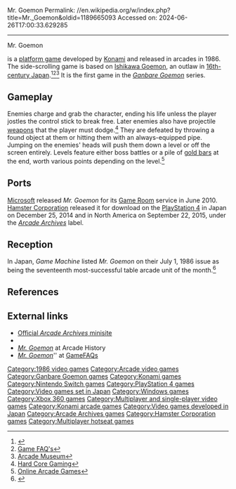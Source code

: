 Mr. Goemon
Permalink: //en.wikipedia.org/w/index.php?title=Mr._Goemon&oldid=1189665093
Accessed on: 2024-06-26T17:00:33.629285



------
Mr. Goemon
{{Short description|1985 arcade game}}
{{Infobox video game
|title = Mr. Goemon
|image = Mr. Goemon sales flyer.jpg
|developer = [[Konami]]
|publisher = Konami
|series = ''[[Ganbare Goemon]]''
|platforms = [[Arcade video game|Arcade]]
|released = {{vgrelease|JP|May 1986}}
|genre = [[Platform game|Platform]]
|modes = Up to 2 players, alternating turns
}}

{{nihongo|'''''Mr. Goemon'''''|Ｍｒ．五右衛門|Misutā Goemon}} is a [[platform game]] developed by [[Konami]] and released in arcades in 1986. The side-scrolling game is based on [[Ishikawa Goemon]], an outlaw in [[Sengoku period|16th-century Japan]].<ref name="arcade-history">{{cite web|url=http://www.arcade-history.com/?n=mr.-goemon&page=detail&id=1691|title=Mr. Goemon video game|work=ArcadeHistory.com|accessdate=2010-07-14}}</ref><ref>[http://www.gamefaqs.com/arcade/580573-mr-goemon Game FAQ's]</ref><ref>[http://www.arcade-museum.com/game_detail.php?game_id=8776 Arcade Museum]</ref> It is the first game in the ''[[Ganbare Goemon]]'' series.

==Gameplay==
Enemies charge and grab the character, ending his life unless the player jostles the control stick to break free. Later enemies also have projectile [[weapon]]s that the player must dodge.<ref>[http://www.hardcoregaming101.net/goemon/goemon.htm Hard Core Gaming]</ref> They are defeated by throwing a found object at them or hitting them with an always-equipped pipe. Jumping on the enemies' heads will push them down a level or off the screen entirely. Levels feature either boss battles or a pile of [[gold bar]]s at the end, worth various points depending on the level.<ref>[http://www.onlinearcadegames.nl/online-arcade/83-mr-goemon Online Arcade Games]</ref>

==Ports==
[[Microsoft]] released ''Mr. Goemon'' for its [[Game Room]] service in June 2010. [[Hamster Corporation]] released it for download on the [[PlayStation 4]] in Japan on December 25, 2014 and in North America on September 22, 2015, under the ''[[Arcade Archives]]'' label.

== Reception ==
In Japan, ''Game Machine'' listed ''Mr. Goemon'' on their July 1, 1986 issue as being the seventeenth most-successful table arcade unit of the month.<ref>{{cite magazine|title=Game Machine's Best Hit Games 25 - テーブル型TVゲーム機 (Table Videos)|magazine=[[:ja:ゲームマシン|Game Machine]]|issue=287|publisher=[[:ja:アミューズメント通信社|Amusement Press, Inc.]]|date=1 July 1986|page=25|lang=ja}}</ref>

==References==
{{reflist}}

==External links==
* [http://www.hamster.co.jp/arcadearchives/goemon.htm Official ''Arcade Archives'' minisite] {{in lang|ja}}
* {{KLOV game|id=8776}}
* [http://www.arcade-history.com/?n=mr.-goemon&page=detail&id=1691 ''Mr. Goemon''] at Arcade History
* [http://www.gamefaqs.com/arcade/580573-mr-goemon/data ''Mr. Goemon'']'' at [[GameFAQs]]

{{Ganbare Goemon}}

[[Category:1986 video games]]
[[Category:Arcade video games]]
[[Category:Ganbare Goemon games]]
[[Category:Konami games]]
[[Category:Nintendo Switch games]]
[[Category:PlayStation 4 games]]
[[Category:Video games set in Japan]]
[[Category:Windows games]]
[[Category:Xbox 360 games]]
[[Category:Multiplayer and single-player video games]]
[[Category:Konami arcade games]]
[[Category:Video games developed in Japan]]
[[Category:Arcade Archives games]]
[[Category:Hamster Corporation games]]
[[Category:Multiplayer hotseat games]]